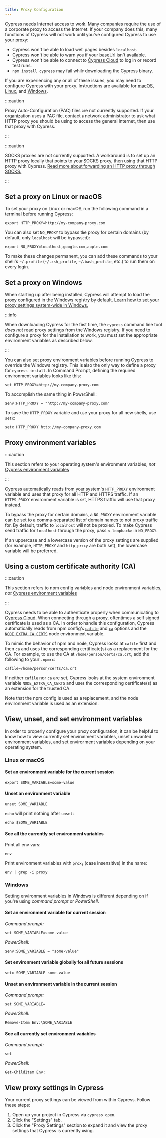 ```yaml
---
title: Proxy Configuration
---
```


Cypress needs Internet access to work. Many companies require the use of a
corporate proxy to access the Internet. If your company does this, many
functions of Cypress will not work until you've configured Cypress to use your
proxy:

- Cypress won't be able to load web pages besides `localhost`.
- Cypress won't be able to warn you if your
  [baseUrl](/guides/references/configuration#Global) isn't available.
- Cypress won't be able to connect to
  [Cypress Cloud](/guides/cloud/introduction) to log in or record test runs.
- `npm install cypress` may fail while downloading the Cypress binary.

If you are experiencing any or all of these issues, you may need to configure
Cypress with your proxy. Instructions are available for
[macOS](#Set-a-proxy-on-Linux-or-macOS),
[Linux](#Set-a-proxy-on-Linux-or-macOS), and [Windows](#Set-a-proxy-on-Windows).

:::caution

Proxy Auto-Configuration (PAC) files are not currently supported. If your
organization uses a PAC file, contact a network administrator to ask what HTTP
proxy you should be using to access the general Internet, then use that proxy
with Cypress.

:::

:::caution

SOCKS proxies are not currently supported. A workaround is to set up an HTTP
proxy locally that points to your SOCKS proxy, then using that HTTP proxy with
Cypress.
[Read more about forwarding an HTTP proxy through SOCKS.](https://superuser.com/questions/423563/convert-http-requests-to-socks5)

:::

## Set a proxy on Linux or macOS

To set your proxy on Linux or macOS, run the following command in a terminal
before running Cypress:

```shell
export HTTP_PROXY=http://my-company-proxy.com
```

You can also set `NO_PROXY` to bypass the proxy for certain domains (by default,
only `localhost` will be bypassed):

```shell
export NO_PROXY=localhost,google.com,apple.com
```

To make these changes permanent, you can add these commands to your shell's
`~/.profile` (`~/.zsh_profile`, `~/.bash_profile`, etc.) to run them on every
login.

## Set a proxy on Windows

When starting up after being installed, Cypress will attempt to load the proxy
configured in the Windows registry by default.
[Learn how to set your proxy settings system-wide in Windows.](https://www.howtogeek.com/tips/how-to-set-your-proxy-settings-in-windows-8.1/)

:::info

When downloading Cypress for the first time, the `cypress` command line tool
_does not_ read proxy settings from the Windows registry. If you need to
configure a proxy for the installation to work, you must set the appropriate
environment variables as described below.

:::

You can also set proxy environment variables before running Cypress to override
the Windows registry. This is also the only way to define a proxy for
`cypress install`. In Command Prompt, defining the required environment
variables looks like this:

```shell
set HTTP_PROXY=http://my-company-proxy.com
```

To accomplish the same thing in PowerShell:

```shell
$env:HTTP_PROXY = "http://my-company-proxy.com"
```

To save the `HTTP_PROXY` variable and use your proxy for all new shells, use
`setx`:

```shell
setx HTTP_PROXY http://my-company-proxy.com
```

## Proxy environment variables

:::caution

This section refers to your operating system's environment variables, _not_
[Cypress environment variables](/guides/guides/environment-variables)

:::

Cypress automatically reads from your system's `HTTP_PROXY` environment variable
and uses that proxy for all HTTP and HTTPS traffic. If an `HTTPS_PROXY`
environment variable is set, HTTPS traffic will use that proxy instead.

To bypass the proxy for certain domains, a `NO_PROXY` environment variable can
be set to a comma-separated list of domain names to not proxy traffic for. By
default, traffic to `localhost` will not be proxied. To make Cypress send
traffic for `localhost` through the proxy, pass `<-loopback>` in `NO_PROXY`.

If an uppercase and a lowercase version of the proxy settings are supplied (for
example, `HTTP_PROXY` and `http_proxy` are both set), the lowercase variable
will be preferred.

## Using a custom certificate authority (CA)

:::caution

This section refers to npm config variables and node environment variables,
_not_ [Cypress environment variables](/guides/guides/environment-variables)

:::

Cypress needs to be able to authenticate properly when communicating to
[Cypress Cloud](/guides/cloud/introduction). When connecting through a proxy,
oftentimes a self signed certificate is used as a CA. In order to handle this
configuration, Cypress automatically reads from npm config's
[`cafile`](https://docs.npmjs.com/cli/v8/using-npm/config#cafile) and
[`ca`](https://docs.npmjs.com/cli/v8/using-npm/config#ca) options and the
[`NODE_EXTRA_CA_CERTS`](https://nodejs.org/api/cli.html#node_extra_ca_certsfile)
node environment variable.

To mimic the behavior of npm and node, Cypress looks at `cafile` first and then
`ca` and uses the corresponding certificate(s) as a replacement for the CA. For
example, to use the CA at `/home/person/certs/ca.crt`, add the following to your
`.npmrc`:

```shell
cafile=/home/person/certs/ca.crt
```

If neither `cafile` nor `ca` are set, Cypress looks at the system environment
variable `NODE_EXTRA_CA_CERTS` and uses the corresponding certificate(s) as an
extension for the trusted CA.

Note that the npm config is used as a replacement, and the node environment
variable is used as an extension.

## View, unset, and set environment variables

In order to properly configure your proxy configuration, it can be helpful to
know how to view currently set environment variables, unset unwanted environment
variables, and set environment variables depending on your operating system.

### Linux or macOS

#### Set an environment variable for the current session

```shell
export SOME_VARIABLE=some-value
```

#### Unset an environment variable

```shell
unset SOME_VARIABLE
```

`echo` will print nothing after `unset`:

```shell
echo $SOME_VARIABLE
```

#### See all the currently set environment variables

Print all env vars:

```shell
env
```

Print environment variables with `proxy` (case insensitive) in the name:

```shell
env | grep -i proxy
```

### Windows

Setting environment variables in Windows is different depending on if you're
using _command prompt_ or _PowerShell_.

#### Set an environment variable for current session

_Command prompt:_

```shell
set SOME_VARIABLE=some-value
```

_PowerShell:_

```shell
$env:SOME_VARIABLE = "some-value"
```

#### Set environment variable globally for all future sessions

```shell
setx SOME_VARIABLE some-value
```

#### Unset an environment variable in the current session

_Command prompt:_

```shell
set SOME_VARIABLE=
```

_PowerShell:_

```shell
Remove-Item Env:\SOME_VARIABLE
```

#### See all currently set environment variables

_Command prompt:_

```shell
set
```

_PowerShell:_

```shell
Get-ChildItem Env:
```

## View proxy settings in Cypress

Your current proxy settings can be viewed from within Cypress. Follow these
steps:

1. Open up your project in Cypress via `cypress open`.
2. Click the "Settings" tab.
3. Click the "Proxy Settings" section to expand it and view the proxy settings
   that Cypress is currently using.

<DocsImage src="/img/guides/configuration/test-runner-settings-proxy-configuration.jpg" alt="Proxy configuration in the Desktop app"></DocsImage>
